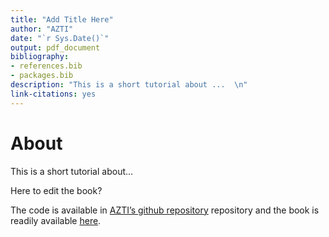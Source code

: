 ```yaml
--- 
title: "Add Title Here"
author: "AZTI"
date: "`r Sys.Date()`"
output: pdf_document
bibliography:
- references.bib
- packages.bib
description: "This is a short tutorial about ...  \n"
link-citations: yes
---
```



# About {-}

This is a short tutorial about...  

Here to edit the book?

The code is available in [AZTI's github repository](https://github.com/Fundacion-AZTI/ebegi_quickguide2DOIs) repository and the book is readily available [here](https://fundacion-azti.github.io/ebegi_quickguide2DOIs/).

